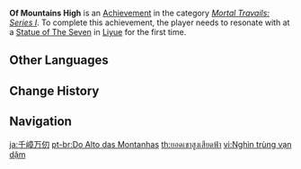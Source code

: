 {{Achievement Infobox
|title        = 
|id           = 80002
|order id     = 0002
|category     = Mortal Travails: Series I
|description  = Obtain the power of [[Geo]].
|requirements = 
|primogems    = 5
|tracking     = 
|topic        = Statue of The Seven
}}
'''Of Mountains High''' is an [[Achievement]] in the category ''[[Mortal Travails: Series I]]''. To complete this achievement, the player needs to resonate with {{Geo}} at a [[Statue of The Seven]] in [[Liyue]] for the first time.
<!--
==Trivia==

==Video Guides==
{{EVT
|video1   = 
|caption1 = 
}}
-->
==Other Languages==
{{Other Languages
|en      = Of Mountains High
|zhs     = 千嶂万仞
|zhs_rm  = Qiān Zhàng Wàn Rèn
|zht     = 千嶂萬仞
|zht_rm  = Qiān Zhàng Wàn Rèn
|zh_tl   = 
|ja      = 千嶂万仞
|ja_rm   = Senshou Banjin{{Assumed}}{{Sino}}
|ja_tl   = 
|ko      = 높은 산맥
|ko_rm   = Nopeun Sanmaek
|ko_tl   = High Mountain Range
|es      = En las imponentes montañas
|es_tl   = In the Mighty Mountains
|fr      = Monts et merveilles
|fr_tl   = Mounts and Wonders
|ru      = О высоких скалах
|ru_tl   = About High Rocks
|th      = ยอดเขาสูงเสียดฟ้า
|th_rm   = 
|th_tl   = 
|vi      = Nghìn trùng vạn dặm
|vi_tl   = 
|de      = Berge und Gipfel
|de_tl   = Mountains and Peaks
|id      = Ribuan Gunung Membentang
|id_tl   = Thousands of Mountains Stretch
|pt      = Do Alto das Montanhas
|pt_tl   = 
|tr      = Dağlar Kadar Yüksek
|tr_tl   = 
|it      = Cime montuose
|it_tl   = 
}}

==Change History==
{{Change History|1.0}}
<!--
==References==
{{Reflist}}
-->
==Navigation==
{{Achievement Navbox|Mortal Travails: Series I}}

[[ja:千嶂万仞]]
[[pt-br:Do Alto das Montanhas]]
[[th:ยอดเขาสูงเสียดฟ้า]]
[[vi:Nghìn trùng vạn dặm]]